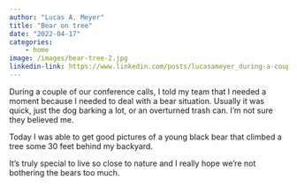 ```yaml
---
author: "Lucas A. Meyer"
title: "Bear on tree"
date: "2022-04-17"
categories: 
    - home
image: /images/bear-tree-2.jpg
linkedin-link: https://www.linkedin.com/posts/lucasameyer_during-a-couple-of-our-conference-calls-activity-6921261803536560128-JJ1z
---
```


During a couple of our conference calls, I told my team that I needed a moment because I needed to deal with a bear situation. Usually it was quick, just the dog barking a lot, or an overturned trash can. I’m not sure they believed me.

Today I was able to get good pictures of a young black bear that climbed a tree some 30 feet behind my backyard.

It’s truly special to live so close to nature and I really hope we’re not bothering the bears too much.

